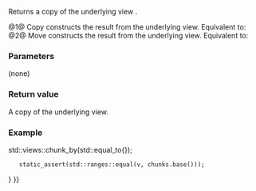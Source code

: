 {{cpp/ranges/chunk_by_view/title|base}}
{{cpp/ranges/chunk_by_view/navbar}}

{{dcl begin}}
{{dcl|num=1|since=c++23|
constexpr V base() const&amp; requires std::copy_constructible&lt;V&gt;;
}}
{{dcl|num=2|since=c++23|
constexpr V base() &amp;&amp;;
}}
{{dcl end}}

Returns a copy of the underlying view {{rlpsi|/#base_}}.

@1@ Copy constructs the result from the underlying view. Equivalent to:
{{box|{{c/core|return}}{{nbspt}}{{rlpsi|/#base_}}{{c/core|;}}}}
@2@ Move constructs the result from the underlying view. Equivalent to: 
{{box|{{c/core|return std::}}{{ltt|cpp/utility/move}}{{c/core|(}}{{rlpsi|/#base_}}{{c/core|);}}}}

===Parameters===
(none)

===Return value===
A copy of the underlying view.

===Example===
{{example
|code=
#include &lt;algorithm&gt;
#include &lt;functional&gt;
#include &lt;ranges&gt;

int main()
{
    static constexpr auto v = {1, 1, 2, 2, 3, 3, 3};
    constexpr auto chunks = v {{!}} std::views::chunk_by(std::equal_to{});
    static_assert(std::ranges::equal(v, chunks.base()));
}
}}

{{langlinks|es|ja|zh}}